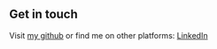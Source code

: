 ## Get in touch

Visit [my github](https://github.com/meera123-blip) or find me on other platforms: [LinkedIn](https://www.linkedin.com/in/meera-kuanar-303995192/)
